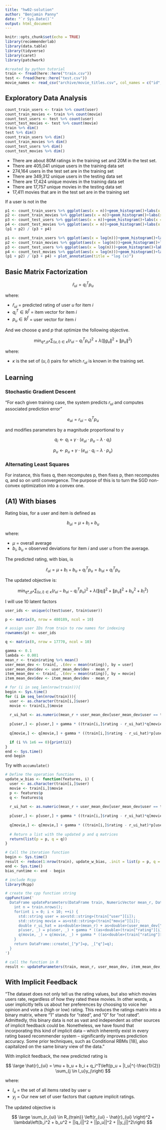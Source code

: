 ```yaml
---
title: "hw02-solution"
author: "Benjamin Panny"
date: "`r Sys.Date()`"
output: html_document
---
```


```r
knitr::opts_chunk$set(echo = TRUE)
library(recommenderlab)
library(data.table)
library(tidyverse)
library(caret)
library(patchwork)
```

```r
#created by python tutorial
train <- fread(here::here("train.csv"))
test <- fread(here::here("test.csv"))
movie_names <- read_csv("archive/movie_titles.csv", col_names = c("id", "year", "name"))
```

## Exploratory Data Analysis

```r
count_train_users <- train %>% count(user)
count_train_movies <- train %>% count(movie)
count_test_users <- test %>% count(user)
count_test_movies <- test %>% count(movie)
train %>% dim()
test %>% dim()
count_train_users %>% dim()
count_train_movies %>% dim()
count_test_users %>% dim()
count_test_movies %>% dim()
```

- There are about 80M ratings in the training set and 20M in the test set.
- There are 405,041 unique users in the training data set
- 274,164 users in the test set are in the training set
- There are 349,312 unique users in the testing data set
- There are 17,424 unique movies in the training data set
- There are 17,757 unique movies in the testing data set
- 17,411 movies that are in the test set are in the training set

If a user is not in the 

```r
p1 <- count_train_users %>% ggplot(aes(x = n))+geom_histogram()+labs(x = "# user ratings (train)", y = "# users")
p2 <- count_train_movies %>% ggplot(aes(x = n))+geom_histogram()+labs(x = "# movie ratings (train)", y = "# movies")
p3 <- count_test_users %>% ggplot(aes(x = n))+geom_histogram()+labs(x = "# user ratings (test)", y = "# users")
p4 <- count_test_movies %>% ggplot(aes(x = n))+geom_histogram()+labs(x = "# user ratings (test)", y = "# users")
(p1 + p2) / (p3 + p4)

p1 <- count_train_users %>% ggplot(aes(x = log(n)))+geom_histogram()+labs(x = "# user ratings (train)", y = "# users")
p2 <- count_train_movies %>% ggplot(aes(x = log(n)))+geom_histogram()+labs(x = "# movie ratings (train)", y = "# movies")
p3 <- count_test_users %>% ggplot(aes(x = log(n)))+geom_histogram()+labs(x = "# user ratings (test)", y = "# users")
p4 <- count_test_movies %>% ggplot(aes(x = log(n)))+geom_histogram()+labs(x = "# user ratings (test)", y = "# users")
(p1 + p2) / (p3 + p4) + plot_annotation(title = "log (x)")
```

## Basic Matrix Factorization

$$
\hat{r}_{ui} = q_{i}^{T}p_u
$$

where:

- $\hat{r}_{ui}$ = predicted rating of user $u$ for item $i$
- $q_i^T \in \mathbb{R}^f$ = item vector for item $i$
- $p_u \in \mathbb{R}^f$ = user vector for item $i$

And we choose $q$ and $p$ that optimize the following objective.

$$
\min_{q*, p*} \sum_{(u,i) \in \kappa} (r_{ui} - q_{i}^{T}p_u)^2 + \lambda\left(\lVert g_{u} \rVert^2 + \lVert p_{u} \rVert^2 \right)
$$

where:

- $\kappa$ is the set of $(u,i)$ pairs for which $r_{ui}$ is known in the training set.

## Learning 

### Stochastic Gradient Descent

"For each given training case, the system predicts $r_{ui}$ and computes associated prediction error"

$$
e_{ui} = r_{ui} - q_i^T p_u
$$

and modifies parameters by a magnitude proportional to $\gamma$

$$
q_i \leftarrow q_i + \gamma \cdot  (e_{ui} \cdot p_u - \lambda \cdot q_i)
$$

$$
p_u \leftarrow p_u + \gamma \cdot (e_{ui} \cdot q_i - \lambda \cdot p_u)
$$

### Alternating Least Squares

For instance, this fixes q, then recomputes p, then fixes p, then recomputes q, and so on until convergence. The purpose of this is to turn the SGD non-convex optimization into a convex one. 

## (A1) With biases

Rating bias, for a user and item is defined as

$$
b_{ui} = \mu + b_{i} + b_{u}
$$

where:

- $\mu$ = overall average
- $b_i$, $b_u$ = observed deviations for item $i$ and user $u$ from the average.

The predicted rating, with bias, is

$$
\hat{r}_{ui} = \mu + b_{i} + b_{u} + q_{i}^{T}p_u = b_{ui} + q_{i}^{T}p_u
$$

The updated objective is:

$$
\min_{q*, p*} \sum_{(u,i) \in \kappa} (r_{ui} - b_{ui} - q_{i}^{T}p_u)^2 + \lambda\left(\lVert q_{i} \rVert^2 + \lVert p_{u} \rVert^2 + b_u^2 + b_i^2 \right)
$$

I will use 10 latent factors

```r
user_ids <- unique(c(test$user, train$user))
```

```r
p <- matrix(0, nrow = 480189, ncol = 10)

# assign user IDs from train to row names for indexing
rownames(p) <- user_ids

q <- matrix(0, nrow = 17770, ncol = 10)
```

```r
gamma <- 0.1
lambda <- 0.001
mean_r <- train$rating %>% mean()
user_mean_dev <- train[, .(dev = mean(rating)), by = user]
user_mean_dev$dev <- user_mean_dev$dev - mean_r
item_mean_dev <- train[, .(dev = mean(rating)), by = movie]
item_mean_dev$dev <- item_mean_dev$dev - mean_r
```

```r
# for (i in seq_len(nrow(train))){
begin <- Sys.time()
for (i in seq_len(nrow(train))){
  user <- as.character(train[i,]$user)
  movie <- train[i,]$movie
  
  r_ui_hat <- as.numeric(mean_r + user_mean_dev[user_mean_dev$user == train[i,]$user]$dev + item_mean_dev[item_mean_dev$movie == train[i,]$movie]$dev + t(q[movie,])%*%p[user,])
  
  p[user,] <- p[user,] + gamma * ((train[i,]$rating - r_ui_hat)*q[movie,] - lambda * p[user,])
  
  q[movie,] <- q[movie,] + gamma * ((train[i,]$rating - r_ui_hat)*p[user,] - lambda * q[movie,])

  if (i %% 1e6 == 0){print(i)}
}
end <- Sys.time()
end-begin
```

Try with `accumulate()`


```r
# Define the operation function
update_w_bias <- function(features, i) {
  user <- as.character(train[i,]$user)
  movie <- train[i,]$movie
  p <- features$p
  q <- features$q
  
  r_ui_hat <- as.numeric(mean_r + user_mean_dev[user_mean_dev$user == train[i,]$user]$dev + item_mean_dev[item_mean_dev$movie == train[i,]$movie]$dev + t(q[movie,])%*%p[user,])
  
  p[user,] <- p[user,] + gamma * ((train[i,]$rating - r_ui_hat)*q[movie,] - lambda * p[user,])
  
  q[movie,] <- q[movie,] + gamma * ((train[i,]$rating - r_ui_hat)*p[user,] - lambda * q[movie,])
  
  # Return a list with the updated p and q matrices
  return(list(p = p, q = q))
}

# Call the iteration function
begin <- Sys.time()
result <- reduce(1:nrow(train), update_w_bias, .init = list(p = p, q = q))
end <- Sys.time()
bias_runtime <- end - begin
```



```r
# include Rcpp
library(Rcpp)

# create the cpp function string
cppFunction('
  DataFrame updateParameters(DataFrame train, NumericVector mean_r, DataFrame user_mean_dev, DataFrame item_mean_dev, NumericMatrix p, NumericMatrix q, double gamma, double lambda) {
    int n = train.nrows();
    for(int i = 0; i < 10; ++i) {
      std::string user = as<std::string>(train["user"][i]);
      std::string movie = as<std::string>(train["movie"][i]);
      double r_ui_hat = as<double>(mean_r) + as<double>(user_mean_dev["dev"][user_mean_dev["user"] == user]) + as<double>(item_mean_dev["dev"][item_mean_dev["movie"] == movie]) + sum(q[movie, _] * p[user, _]);
      p(user, _) = p(user, _) + gamma * ((as<double>(train["rating"][i]) - r_ui_hat) * q(movie, _) - lambda * p(user, _));
      q(movie, _) = q(movie, _) + gamma * ((as<double>(train["rating"][i]) - r_ui_hat) * p(user, _) - lambda * q(movie, _));
    }
    return DataFrame::create(_["p"]=p, _["q"]=q);
  }
')

# call the function in R
result <- updateParameters(train, mean_r, user_mean_dev, item_mean_dev, p, q, gamma, lambda)
```

## With Implicit Feedback

"The dataset does not only tell us the rating values, but also which movies users rate, regardless of how they rated these movies. In other words, a user implicitly tells us about her preferences by choosing to voice her opinion and vote a (high or low) rating. This reduces the ratings matrix into a binary matrix, where “1” stands for “rated”, and “0” for “not rated”. Admittedly, this binary data is not as vast and independent as other sources of implicit feedback could be. Nonetheless, we have found that incorporating this kind of implicit data – which inherently exist in every rating based
recommender system – significantly improves prediction accuracy. Some prior techniques, such as Conditional RBMs [18], also capitalized on the same binary view of the data."

With implicit feedback, the new predicted rating is

$$
\large \hat{r}_{ui} = \mu + b_u + b_i + q_i^T\left(p_u +
|I_u|^{-\frac{1}{2}} \sum_{j \in I_u}y_j\right) 
$$

where:

- $I_u$ = the set of all items rated by user u
- $y_j$ = Our new set of user factors that capture implicit ratings.

The updated objective is

$$ 
\large \sum_{r_{ui} \in R_{train}} \left(r_{ui} - \hat{r}_{ui} \right)^2 +
\lambda\left(b_i^2 + b_u^2 + ||q_i||^2 + ||p_u||^2 + ||y_j||^2\right) 
$$

